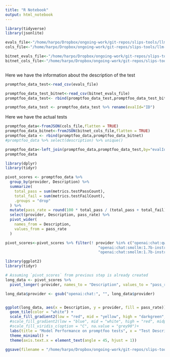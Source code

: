 ```yaml
---
title: "R Notebook"
output: html_notebook
---
```

```r
library(tidyverse)
library(jsonlite)
```
```r
evals_file<-"/home/harpo/Dropbox/ongoing-work/git-repos/slips-tools/llm-unittest/results/evals_openai_8b.csv"
cols_file<-"/home/harpo/Dropbox/ongoing-work/git-repos/slips-tools/llm-unittest/results/cols_export_openai_8b.json"
```


```r
bitnet_evals_file<-"/home/harpo/Dropbox/ongoing-work/git-repos/slips-tools/llm-unittest/results/evals_bitnet.csv"
bitnet_cols_file<-"/home/harpo/Dropbox/ongoing-work/git-repos/slips-tools/llm-unittest/results/cols_export_bitnet.json"

```

```r


```


Here we have the information about the description of the test
```r
promptfoo_data_test<-read_csv(evals_file)
```
```r
promptfoo_data_test_bitnet<-read_csv(bitnet_evals_file)
promptfoo_data_test<- rbind(promptfoo_data_test,promptfoo_data_test_bitnet)
```


```r
promptfoo_data_test <- promptfoo_data_test %>% rename(evalId="ID")
```
Here we have the actual tests
```r
promptfoo_data<-fromJSON(cols_file,flatten = TRUE)
promptfoo_data_bitnet<-fromJSON(bitnet_cols_file,flatten = TRUE)
promptfoo_data <- rbind(promptfoo_data,promptfoo_data_bitnet)
#promptfoo_data %>% select(description) %>% unique()
```

```r
promptfoo_data<-left_join(promptfoo_data,promptfoo_data_test,by="evalId")
promptfoo_data
```

```r
library(dplyr)
library(tidyr)

pivot_scores <- promptfoo_data %>%
  group_by(provider, Description) %>%
  summarize(
    total_pass = sum(metrics.testPassCount),
    total_fail = sum(metrics.testFailCount),
    .groups = "drop"
  ) %>%
  mutate(pass_rate = round(100 * total_pass / (total_pass + total_fail), 2)) %>%
  select(provider, Description, pass_rate) %>%
  pivot_wider(
    names_from = Description,
    values_from = pass_rate
  )

pivot_scores<-pivot_scores %>% filter(! provider %in% c("openai:chat:qwen2.5:3b-instruct-q8_0",
                                         "openai:chat:smollm:1.7b-instruct-v0.2-q5_K_M",
                                         "openai:chat:smollm:1.7b-instruct-v0.2-q8_0"))
```
```r
library(ggplot2)
library(tidyr)

# Assuming `pivot_scores` from previous step is already created
long_data <- pivot_scores %>%
  pivot_longer(-provider, names_to = "Description", values_to = "pass_rate")

long_data$provider <- gsub("openai:chat:", "", long_data$provider)


ggplot(long_data, aes(x = Description, y = provider, fill = pass_rate)) +
  geom_tile(color = "white") +
  scale_fill_gradient2(low = "red", mid = "yellow", high = "darkgreen", midpoint = 50, na.value = "grey90") +
  #scale_fill_gradient2(low = "blue", mid = "white", high = "red", midpoint = 50, na.value = "grey90") +
  #scale_fill_viridis_c(option = "C", na.value = "grey90")+
  labs(title = "Model Performance on promptfoo tests", x = "Test Description", y = "Model", fill = "Pass Rate (%)") +
  theme_minimal() +
  theme(axis.text.x = element_text(angle = 45, hjust = 1))

ggsave(filename = "/home/harpo/Dropbox/ongoing-work/git-repos/slips-tools/llm-unittest/results/models_heatmap.png",width = 8, height = 6, units = "in")
```

